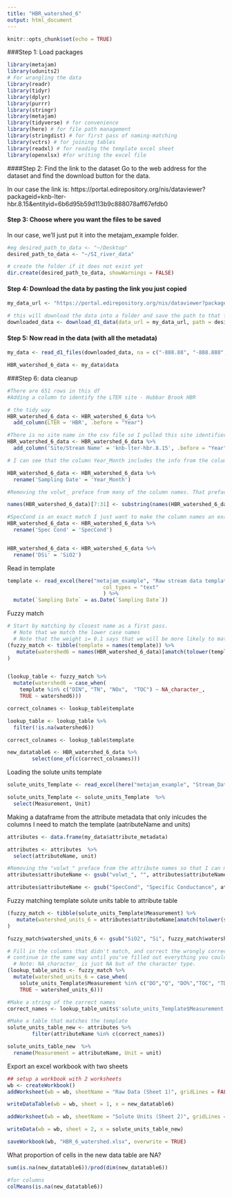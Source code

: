 ```yaml
---
title: "HBR_watershed_6"
output: html_document
---
```


```r
knitr::opts_chunk$set(echo = TRUE)
```

###Step 1: Load packages
```r

library(metajam)  
library(udunits2)
# For wrangling the data
library(readr)
library(tidyr)
library(dplyr)
library(purrr)
library(stringr)
library(metajam)
library(tidyverse) # for convenience
library(here) # for file path management
library(stringdist) # for first pass of naming-matching
library(vctrs) # for joining tables
library(readxl) # for reading the template excel sheet
library(openxlsx) #for writing the excel file

```


####Step 2: Find the link to the dataset
Go to the web address for the dataset and find the download button for the data. 

In our case the link is: https://portal.edirepository.org/nis/dataviewer?packageid=knb-lter-hbr.8.15&entityid=6b6d95b59d113b9c888078aff67efdb0

#### Step 3: Choose where you want the files to be saved
In our case, we'll just put it into the metajam_example folder.

```r

#eg desired_path_to_data <- "~/Desktop"
desired_path_to_data <- "~/SI_river_data"

# create the folder if it does not exist yet
dir.create(desired_path_to_data, showWarnings = FALSE)

```


#### Step 4: Download the data by pasting the link you just copied

```r


my_data_url <- "https://portal.edirepository.org/nis/dataviewer?packageid=knb-lter-hbr.8.15&entityid=6b6d95b59d113b9c888078aff67efdb0"

# this will download the data into a folder and save the path to that folder
downloaded_data <- download_d1_data(data_url = my_data_url, path = desired_path_to_data)


```


#### Step 5: Now read in the data (with all the metadata)

```r

my_data <- read_d1_files(downloaded_data, na = c("-888.88", "-888.888", "-888"))

HBR_watershed_6_data <- my_data$data

```

###Step 6: data cleanup

```r

#There are 651 rows in this df
#Adding a column to identify the LTER site - Hubbar Brook HBR

# the tidy way
HBR_watershed_6_data <- HBR_watershed_6_data %>% 
  add_column(LTER = 'HBR', .before = "Year")

#There is no site name in the csv file so I pulled this site identifier from the data portal
HBR_watershed_6_data <- HBR_watershed_6_data %>% 
  add_column('Site/Stream Name' = 'knb-lter-hbr.8.15', .before = "Year")

# I can see that the column Year_Month includes the info from the column in the template 'Sampling Date' so I want to rename that column 

HBR_watershed_6_data <- HBR_watershed_6_data %>% 
  rename('Sampling Date' = 'Year_Month')

```

```r

#Removing the volwt_ preface from many of the column names. That preface was preventing me from identifying which columns were a match to the template 

names(HBR_watershed_6_data)[7:31] <- substring(names(HBR_watershed_6_data)[7:31],7,15)

#SpecCond is an exact match I just want to make the column names an exact match
HBR_watershed_6_data <- HBR_watershed_6_data %>% 
  rename('Spec Cond' = 'SpecCond')


HBR_watershed_6_data <- HBR_watershed_6_data %>% 
  rename('DSi' = 'SiO2')

```

Read in template
```r

template <- read_excel(here("metajam_example", "Raw stream data template.xlsx"), 
                               col_types = "text"
                               ) %>%
  mutate(`Sampling Date` = as.Date(`Sampling Date`))

```

Fuzzy match
```r

# Start by matching by closest name as a first pass. 
  # Note that we match the lower case names
  # Note that the weight i= 0.1 says that we will be more likely to match if watershed 1 = template + extra
(fuzzy_match <- tibble(template = names(template)) %>%
   mutate(watershed6 = names(HBR_watershed_6_data)[amatch(tolower(template), tolower(names(HBR_watershed_6_data)), maxDist = 1, weight = c(d=1,i=0.1,s=1,t=1))])
)


(lookup_table <- fuzzy_match %>%
  mutate(watershed6 = case_when(
    template %in% c("DIN", "TN", "NOx",  "TOC") ~ NA_character_,
    TRUE ~ watershed6)))

correct_colnames <- lookup_table$template

```

```r

lookup_table <- lookup_table %>%
  filter(!is.na(watershed6))

correct_colnames <- lookup_table$template

new_datatable6 <- HBR_watershed_6_data %>% 
        select(one_of(c(correct_colnames)))


```


Loading the solute units template

```r


solute_units_Template <- read_excel(here("metajam_example", "Stream_Data_Template.xlsx"), sheet = "Solute Units" )

solute_units_Template <- solute_units_Template  %>%
  select(Measurement, Unit)


```

Making a dataframe from the attribute metadata that only inlcudes the columns I need to match the template (aatributeName and units)
```r

attributes <- data.frame(my_data$attribute_metadata)

attributes <- attributes  %>%
  select(attributeName, unit)

#Removing the "volwt_" preface from the attribute names so that I can match them
attributes$attributeName <- gsub("volwt_", "", attributes$attributeName)

attributes$attributeName <- gsub("SpecCond", "Specific Conductance", attributes$attributeName)

```



Fuzzy matching template solute units table to attribute table
```r

(fuzzy_match <- tibble(solute_units_Template$Measurement) %>%
   mutate(watershed_units_6 = attributes$attributeName[amatch(tolower(solute_units_Template$Measurement), tolower(attributes$attributeName), maxDist = 1, weight = c(d=1,i=0.1,s=1,t=1))])
)

fuzzy_match$watershed_units_6 <- gsub("SiO2", "Si", fuzzy_match$watershed_units_6)

```


```r


# Fill in the columns that didn't match, and correct the wrongly corrected matches
# continue in the same way until you've filled out everything you could.
  # Note: NA_character_ is just NA but of the character type.
(lookup_table_units <- fuzzy_match %>%
  mutate(watershed_units_6 = case_when(
    solute_units_Template$Measurement %in% c("DO","Q", "DO%","TOC", "TDP","PON", "PP", "TKN","DOP","TN", "TP") ~ NA_character_,
    TRUE ~ watershed_units_6)))

#Make a string of the correct names
correct_names <- lookup_table_units$'solute_units_Template$Measurement'


```

```r

#Make a table that matches the template
solute_units_table_new <- attributes %>% 
        filter(attributeName %in% c(correct_names))

solute_units_table_new  %>% 
  rename(Measurement = attributeName, Unit = unit)

```

Export an excel workbook with two sheets

```r


## setup a workbook with 2 worksheets
wb <- createWorkbook()
addWorksheet(wb = wb, sheetName = "Raw Data (Sheet 1)", gridLines = FALSE)

writeDataTable(wb = wb, sheet = 1, x = new_datatable6)

addWorksheet(wb = wb, sheetName = "Solute Units (Sheet 2)", gridLines = FALSE)

writeData(wb = wb, sheet = 2, x = solute_units_table_new)

saveWorkbook(wb, "HBR_6_watershed.xlsx", overwrite = TRUE)

```

What proportion of cells in the new data table are NA?

```r

sum(is.na(new_datatable6))/prod(dim(new_datatable6))

#for columns
colMeans(is.na(new_datatable6))

```

